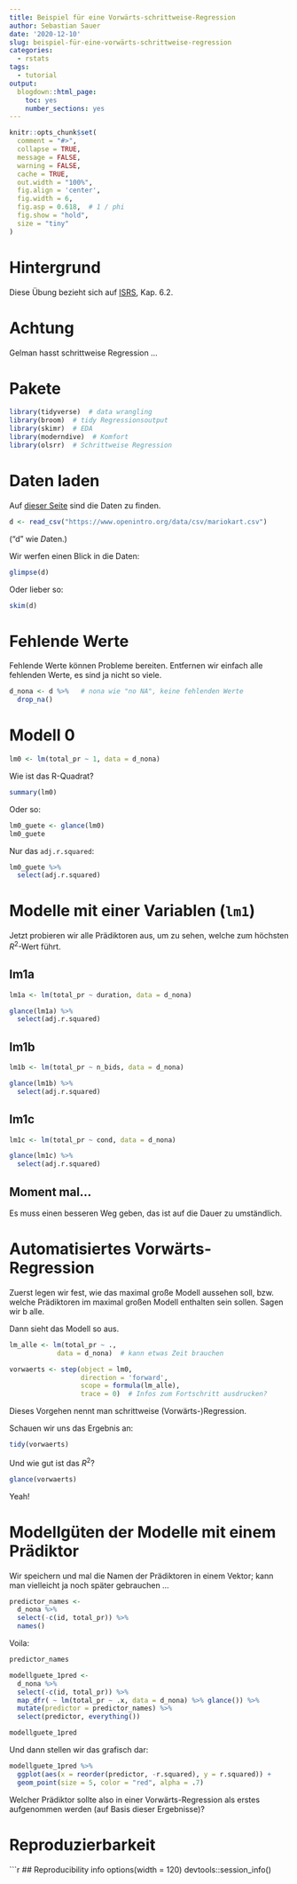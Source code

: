 ```yaml
---
title: Beispiel für eine Vorwärts-schrittweise-Regression
author: Sebastian Sauer
date: '2020-12-10'
slug: beispiel-für-eine-vorwärts-schrittweise-regression
categories:
  - rstats
tags:
  - tutorial
output:
  blogdown::html_page:
    toc: yes
    number_sections: yes
---
```




```r
knitr::opts_chunk$set(
  comment = "#>",
  collapse = TRUE,
  message = FALSE,
  warning = FALSE,
  cache = TRUE,
  out.width = "100%",
  fig.align = 'center',
  fig.width = 6,
  fig.asp = 0.618,  # 1 / phi
  fig.show = "hold",
  size = "tiny"
)
```




# Hintergrund


Diese Übung bezieht sich auf [ISRS](https://www.openintro.org/book/isrs/), Kap. 6.2.


# Achtung


Gelman hasst schrittweise Regression ...



# Pakete

```r
library(tidyverse)  # data wrangling
library(broom)  # tidy Regressionsoutput
library(skimr)  # EDA
library(moderndive)  # Komfort
library(olsrr)  # Schrittweise Regression
```


# Daten laden

Auf [dieser Seite](https://www.openintro.org/data/index.php?data=mariokart) sind die Daten zu finden.


```r
d <- read_csv("https://www.openintro.org/data/csv/mariokart.csv")
```
("d" wie *D*aten.)


Wir werfen einen Blick in die Daten:

```r
glimpse(d)
```


Oder lieber so:

```r
skim(d)
```

# Fehlende Werte

Fehlende Werte können Probleme bereiten. Entfernen wir einfach alle fehlenden Werte, es sind ja nicht so viele.


```r
d_nona <- d %>%   # nona wie "no NA", keine fehlenden Werte
  drop_na()
```




# Modell 0


```r
lm0 <- lm(total_pr ~ 1, data = d_nona)
```


Wie ist das R-Quadrat?

```r
summary(lm0)
```


Oder so:

```r
lm0_guete <- glance(lm0)
lm0_guete
```


Nur das `adj.r.squared`:


```r
lm0_guete %>% 
  select(adj.r.squared)
```

# Modelle mit einer Variablen (`lm1`)

Jetzt probieren wir alle Prädiktoren aus, um zu sehen, welche zum höchsten $R^2$-Wert führt.


## lm1a

```r
lm1a <- lm(total_pr ~ duration, data = d_nona)
```

```r
glance(lm1a) %>% 
  select(adj.r.squared)
```


## lm1b

```r
lm1b <- lm(total_pr ~ n_bids, data = d_nona)
```

```r
glance(lm1b) %>% 
  select(adj.r.squared)
```



## lm1c

```r
lm1c <- lm(total_pr ~ cond, data = d_nona)
```

```r
glance(lm1c) %>% 
  select(adj.r.squared)
```


## Moment mal...


Es muss einen besseren Weg geben, das ist auf die Dauer zu umständlich.


# Automatisiertes Vorwärts-Regression


Zuerst legen wir fest, wie das maximal große Modell aussehen soll, bzw. welche Prädiktoren im maximal großen Modell enthalten sein sollen. Sagen wir b alle.





Dann sieht das Modell so aus.

```r
lm_alle <- lm(total_pr ~ ., 
            data = d_nona)  # kann etwas Zeit brauchen
```




```r
vorwaerts <- step(object = lm0, 
                  direction = 'forward', 
                  scope = formula(lm_alle), 
                  trace = 0)  # Infos zum Fortschritt ausdrucken?
```






Dieses Vorgehen nennt man schrittweise (Vorwärts-)Regression.


Schauen wir uns das Ergebnis an:



```r
tidy(vorwaerts)
```


Und wie gut ist das $R^2$?


```r
glance(vorwaerts)
```

Yeah!



# Modellgüten der Modelle mit einem Prädiktor

Wir speichern und mal die Namen der Prädiktoren in einem Vektor; kann man vielleicht ja noch später gebrauchen ...

```r
predictor_names <- 
  d_nona %>% 
  select(-c(id, total_pr)) %>% 
  names()
```

Voila: 

```r
predictor_names
```


```r
modellguete_1pred <- 
  d_nona %>% 
  select(-c(id, total_pr)) %>% 
  map_dfr( ~ lm(total_pr ~ .x, data = d_nona) %>% glance()) %>% 
  mutate(predictor = predictor_names) %>% 
  select(predictor, everything()) 

modellguete_1pred  
```

Und dann stellen wir das grafisch dar:

```r
modellguete_1pred %>% 
  ggplot(aes(x = reorder(predictor, -r.squared), y = r.squared)) +
  geom_point(size = 5, color = "red", alpha = .7)
```

Welcher Prädiktor sollte also in einer Vorwärts-Regression als erstes aufgenommen werden (auf Basis dieser Ergebnisse)?






# Reproduzierbarkeit

```r
## Reproducibility info
options(width = 120)
devtools::session_info()


